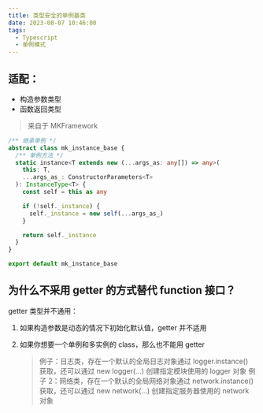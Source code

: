 ```yaml
---
title: 类型安全的单例基类
date: 2023-08-07 10:46:00
tags:
  - Typescript
  - 单例模式
---
```


## 适配：

- 构造参数类型
- 函数返回类型

> 来自于 MKFramework

```typescript
/** 继承单例 */
abstract class mk_instance_base {
  /** 单例方法 */
  static instance<T extends new (...args_as: any[]) => any>(
    this: T,
    ...args_as_: ConstructorParameters<T>
  ): InstanceType<T> {
    const self = this as any

    if (!self._instance) {
      self._instance = new self(...args_as_)
    }

    return self._instance
  }
}

export default mk_instance_base
```

## 为什么不采用 getter 的方式替代 function 接口？

getter 类型并不通用：

1.  如果构造参数是动态的情况下初始化默认值，getter 并不适用
2.  如果你想要一个单例和多实例的 class，那么也不能用 getter

    > 例子：日志类，存在一个默认的全局日志对象通过 logger.instance() 获取，还可以通过 new logger(...) 创建指定模块使用的 logger 对象
    > 例子 2：网络类，存在一个默认的全局网络对象通过 network.instance() 获取，还可以通过 new network(...) 创建指定服务器使用的 network 对象
